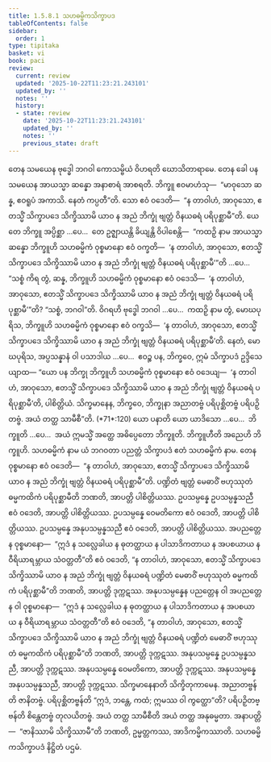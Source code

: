 ```yaml
---
title: 1.5.8.1 သဟဓမ္မိကသိက္ခာပဒ
tableOfContents: false
sidebar:
  order: 1
type: tipitaka
basket: vi
book: paci
review:
  current: review
  updated: '2025-10-22T11:23:21.243101'
  updated_by: ''
  notes: ''
  history:
  - state: review
    date: '2025-10-22T11:23:21.243101'
    updated_by: ''
    notes: ''
    previous_state: draft
---
```



<ReviewStatus review={frontmatter.review} showDetails={true} />

<HypothesisAnnotation frontmatter={frontmatter} />

<DynamicBreadcrumb />

<Division number="433" book="paci" e="ch" v="2" p="185">

<Paragraph number="1302" book="paci">
တေန သမယေန ဗုဒ္ဓေါ ဘဂဝါ ကောသမ္ဗိယံ ဝိဟရတိ ဃောသိတာရာမေ. တေန ခေါ ပန သမယေန အာယသ္မာ ဆန္နော အနာစာရံ အာစရတိ. ဘိက္ခူ ဧဝမာဟံသု—  “မာဝုသော ဆန္န, ဧဝရူပံ အကာသိ. နေတံ ကပ္ပတီ”တိ. သော ဧဝံ ဝဒေတိ—  “န တာဝါဟံ, အာဝုသော, ဧတသ္မိံ သိက္ခာပဒေ သိက္ခိဿာမိ ယာဝ န အညံ ဘိက္ခုံ ဗျတ္တံ ဝိနယဓရံ ပရိပုစ္ဆာမီ”တိ.
</Paragraph>

<Paragraph number="1303" book="paci">
ယေ တေ ဘိက္ခူ အပ္ပိစ္ဆာ …ပေ…  တေ ဥဇ္ဈာယန္တိ ခိယျန္တိ ဝိပါစေန္တိ—  “ကထဉှိ နာမ အာယသ္မာ ဆန္နော ဘိက္ခူဟိ သဟဓမ္မိကံ ဝုစ္စမာနော ဧဝံ ဝက္ခတိ—  ‘န တာဝါဟံ, အာဝုသော, ဧတသ္မိံ သိက္ခာပဒေ သိက္ခိဿာမိ ယာဝ န အညံ ဘိက္ခုံ ဗျတ္တံ ဝိနယဓရံ ပရိပုစ္ဆာမီ’”တိ …ပေ…  “သစ္စံ ကိရ တွံ, ဆန္န, ဘိက္ခူဟိ သဟဓမ္မိကံ ဝုစ္စမာနော ဧဝံ ဝဒေသိ—  ‘န တာဝါဟံ, အာဝုသော, ဧတသ္မိံ သိက္ခာပဒေ သိက္ခိဿာမိ ယာဝ န အညံ ဘိက္ခုံ ဗျတ္တံ ဝိနယဓရံ ပရိပုစ္ဆာမီ’”တိ? “သစ္စံ, ဘဂဝါ”တိ. ဝိဂရဟိ ဗုဒ္ဓေါ ဘဂဝါ …ပေ…  ကထဉှိ နာမ တွံ, မောဃပုရိသ, ဘိက္ခူဟိ သဟဓမ္မိကံ ဝုစ္စမာနော ဧဝံ ဝက္ခသိ—  ‘န တာဝါဟံ, အာဝုသော, ဧတသ္မိံ သိက္ခာပဒေ သိက္ခိဿာမိ ယာဝ န အညံ ဘိက္ခုံ ဗျတ္တံ ဝိနယဓရံ ပရိပုစ္ဆာမီ’တိ. နေတံ, မောဃပုရိသ, အပ္ပသန္နာနံ ဝါ ပသာဒါယ …ပေ…  ဧဝဉ္စ ပန, ဘိက္ခဝေ, ဣမံ သိက္ခာပဒံ ဥဒ္ဒိသေယျာထ—
</Paragraph>

</Division>
<Division number="434" book="paci" e="ch" v="2" p="186">

<Paragraph number="1304" book="paci">
<Emphasis>“ယော ပန ဘိက္ခု ဘိက္ခူဟိ သဟဓမ္မိကံ ဝုစ္စမာနော ဧဝံ ဝဒေယျ—  ‘န တာဝါဟံ, အာဝုသော, ဧတသ္မိံ သိက္ခာပဒေ သိက္ခိဿာမိ ယာဝ န အညံ ဘိက္ခုံ ဗျတ္တံ ဝိနယဓရံ ပရိပုစ္ဆာမီ’တိ, ပါစိတ္တိယံ. သိက္ခမာနေန, ဘိက္ခဝေ, ဘိက္ခုနာ အညာတဗ္ဗံ ပရိပုစ္ဆိတဗ္ဗံ ပရိပဉှိတဗ္ဗံ. အယံ တတ္ထ သာမီစီ”</Emphasis>တိ. (*71*:<Emphasis>120</Emphasis>)
</Paragraph>

</Division>
<Division number="435" book="paci" e="ch" v="2" p="186">

<Paragraph number="1305" book="paci">
<Emphasis>ယော ပနာ</Emphasis>တိ ယော ယာဒိသော …ပေ…  <Emphasis>ဘိက္ခူ</Emphasis>တိ …ပေ…  အယံ ဣမသ္မိံ အတ္ထေ အဓိပ္ပေတော ဘိက္ခူတိ.
</Paragraph>

<Paragraph number="1306" book="paci">
<Emphasis>ဘိက္ခူဟီ</Emphasis>တိ အညေဟိ ဘိက္ခူဟိ.
</Paragraph>

<Paragraph number="1307" book="paci">
<Emphasis>သဟဓမ္မိကံ</Emphasis> နာမ ယံ ဘဂဝတာ ပညတ္တံ သိက္ခာပဒံ ဧတံ သဟဓမ္မိကံ နာမ. တေန ဝုစ္စမာနော ဧဝံ ဝဒေတိ—  “န တာဝါဟံ, အာဝုသော, ဧတသ္မိံ သိက္ခာပဒေ သိက္ခိဿာမိ ယာဝ န အညံ ဘိက္ခုံ ဗျတ္တံ ဝိနယဓရံ ပရိပုစ္ဆာမီ”တိ. ပဏ္ဍိတံ ဗျတ္တံ မေဓာဝိံ ဗဟုဿုတံ ဓမ္မကထိကံ ပရိပုစ္ဆာမီတိ ဘဏတိ, အာပတ္တိ ပါစိတ္တိယဿ.
</Paragraph>

</Division>
<Division number="436" book="paci" e="ch" v="2" p="187">

<Paragraph number="1308" book="paci">
ဥပသမ္ပန္နေ ဥပသမ္ပန္နသညီ ဧဝံ ဝဒေတိ, အာပတ္တိ ပါစိတ္တိယဿ. ဥပသမ္ပန္နေ ဝေမတိကော ဧဝံ ဝဒေတိ, အာပတ္တိ ပါစိတ္တိယဿ. ဥပသမ္ပန္နေ အနုပသမ္ပန္နသညီ ဧဝံ ဝဒေတိ, အာပတ္တိ ပါစိတ္တိယဿ.
</Paragraph>

<Paragraph number="1309" book="paci">
အပညတ္တေန ဝုစ္စမာနော—  “ဣဒံ န သလ္လေခါယ န ဓုတတ္ထာယ န ပါသာဒိကတာယ န အပစယာယ န ဝီရိယာရမ္ဘာယ သံဝတ္တတီ”တိ ဧဝံ ဝဒေတိ, “န တာဝါဟံ, အာဝုသော, ဧတသ္မိံ သိက္ခာပဒေ သိက္ခိဿာမိ ယာဝ န အညံ ဘိက္ခုံ ဗျတ္တံ ဝိနယဓရံ ပဏ္ဍိတံ မေဓာဝိံ ဗဟုဿုတံ ဓမ္မကထိကံ ပရိပုစ္ဆာမီ”တိ ဘဏတိ, အာပတ္တိ ဒုက္ကဋဿ.
</Paragraph>

<Paragraph number="1310" book="paci">
အနုပသမ္ပန္နေန ပညတ္တေန ဝါ အပညတ္တေန ဝါ ဝုစ္စမာနော—  “ဣဒံ န သလ္လေခါယ န ဓုတတ္ထာယ န ပါသာဒိကတာယ န အပစယာယ န ဝီရိယာရမ္ဘာယ သံဝတ္တတီ”တိ ဧဝံ ဝဒေတိ, “န တာဝါဟံ, အာဝုသော, ဧတသ္မိံ သိက္ခာပဒေ သိက္ခိဿာမိ ယာဝ န အညံ ဘိက္ခုံ ဗျတ္တံ ဝိနယဓရံ ပဏ္ဍိတံ မေဓာဝိံ ဗဟုဿုတံ ဓမ္မကထိကံ ပရိပုစ္ဆာမီ”တိ ဘဏတိ, အာပတ္တိ ဒုက္ကဋဿ. အနုပသမ္ပန္နေ ဥပသမ္ပန္နသညီ, အာပတ္တိ ဒုက္ကဋဿ. အနုပသမ္ပန္နေ ဝေမတိကော, အာပတ္တိ ဒုက္ကဋဿ. အနုပသမ္ပန္နေ အနုပသမ္ပန္နသညီ, အာပတ္တိ ဒုက္ကဋဿ.
</Paragraph>

<Paragraph number="1311" book="paci">
<Emphasis>သိက္ခမာနေနာ</Emphasis>တိ သိက္ခိတုကာမေန.
</Paragraph>

<Paragraph number="1312" book="paci">
<Emphasis>အညာတဗ္ဗန်</Emphasis>တိ ဇာနိတဗ္ဗံ.
</Paragraph>

<Paragraph number="1313" book="paci">
<Emphasis>ပရိပုစ္ဆိတဗ္ဗန်</Emphasis>တိ “ဣဒံ, ဘန္တေ, ကထံ; ဣမဿ ဝါ ကွတ္ထော”တိ?
</Paragraph>

<Paragraph number="1314" book="paci">
<Emphasis>ပရိပဉှိတဗ္ဗန်</Emphasis>တိ စိန္တေတဗ္ဗံ တုလယိတဗ္ဗံ.
</Paragraph>

<Paragraph number="1315" book="paci">
<Emphasis>အယံ တတ္ထ သာမီစီ</Emphasis>တိ အယံ တတ္ထ အနုဓမ္မတာ.
</Paragraph>

</Division>
<Division number="437" book="paci" e="ch" v="2" p="187">

<Paragraph number="1316" book="paci">
အနာပတ္တိ—  “ဇာနိဿာမိ သိက္ခိဿာမီ”တိ ဘဏတိ, ဥမ္မတ္တကဿ, အာဒိကမ္မိကဿာတိ.

</Paragraph>
</Division>

<Paragraph number="1317" type="center" book="paci">
သဟဓမ္မိကသိက္ခာပဒံ နိဋ္ဌိတံ ပဌမံ.
</Paragraph>